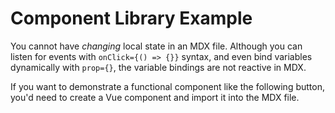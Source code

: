 
# Component Library Example

You cannot have _changing_ local state in an MDX file. Although you can listen for events with `onClick={() => {}}` syntax, and even bind variables dynamically with `prop={}`, the variable bindings are not reactive in MDX.

If you want to demonstrate a functional component like the following button, you'd need to create a Vue component and import it into the MDX file.

<MyButton />
